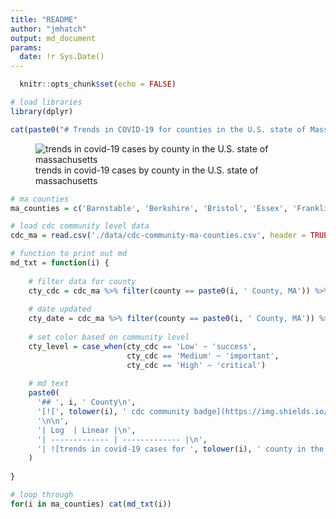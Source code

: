 ```yaml
---
title: "README"
author: "jmhatch"
output: md_document
params:
  date: !r Sys.Date()
---
```


```r
  knitr::opts_chunk$set(echo = FALSE)

# load libraries
library(dplyr)
```

```r
cat(paste0("# Trends in COVID-19 for counties in the U.S. state of Massachusetts (updated on ", params$date, ")\n"))
```

![trends in covid-19 cases by county in the U.S. state of massachusetts](./images/ma_county_covid.png)

```r
# ma counties
ma_counties = c('Barnstable', 'Berkshire', 'Bristol', 'Essex', 'Franklin', 'Hampden', 'Hampshire', 'Middlesex', 'Norfolk', 'Plymouth', 'Suffolk', 'Worcester')

# load cdc community level data
cdc_ma = read.csv('./data/cdc-community-ma-counties.csv', header = TRUE)

# function to print out md
md_txt = function(i) {
  
    # filter data for county
    cty_cdc = cdc_ma %>% filter(county == paste0(i, ' County, MA')) %>% pull(covid.19_community_level)
    
    # date updated
    cty_date = cdc_ma %>% filter(county == paste0(i, ' County, MA')) %>% pull(date_updated)
    
    # set color based on community level
    cty_level = case_when(cty_cdc == 'Low' ~ 'success', 
                          cty_cdc == 'Medium' ~ 'important',
                          cty_cdc == 'High' ~ 'critical')
    
    # md text
    paste0(
      '## ', i, ' County\n', 
      '[![', tolower(i), ' cdc community badge](https://img.shields.io/badge/CDC%20Community%20Level-', cty_cdc, '-', cty_level, '.svg)](https://www.cdc.gov/coronavirus/2019-ncov/science/community-levels.html) on ', cty_date,
      '\n\n',
      '| Log  | Linear |\n',
      '| ------------- | ------------- |\n',
      '| ![trends in covid-19 cases for ', tolower(i), ' county in the U.S. state of massachusettson on a log scale](./images/', tolower(i), '_county_covid_log.png) | ![trends in covid-19 cases for ', tolower(i), ' county in the U.S. state of massachusetts on a linear scale](./images/', tolower(i), '_county_covid_linear.png) |\n\n'
    )
  
}

# loop through 
for(i in ma_counties) cat(md_txt(i))
```